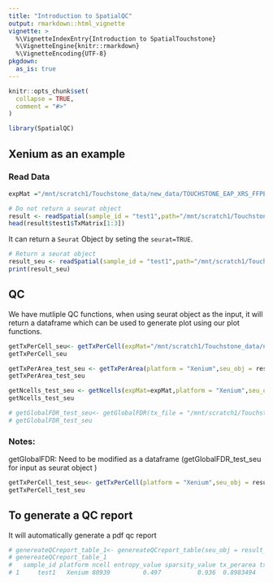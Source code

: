 ```yaml
---
title: "Introduction to SpatialQC"
output: rmarkdown::html_vignette
vignette: >
  %\VignetteIndexEntry{Introduction to SpatialTouchstone}
  %\VignetteEngine{knitr::rmarkdown}
  %\VignetteEncoding{UTF-8}
pkgdown:
  as_is: true
---
```


```r
knitr::opts_chunk$set(
  collapse = TRUE,
  comment = "#>"
)
```


```r
library(SpatialQC)
```

## Xenium as an example 

### Read Data 


```r
expMat ="/mnt/scratch1/Touchstone_data/new_data/TOUCHSTONE_EAP_XRS_FFPE_PR_3_UOA_C_R1/cell_feature_matrix"
```

```r
# Do not return a seurat object 
result <- readSpatial(sample_id = "test1",path="/mnt/scratch1/Touchstone_data/new_data/TOUCHSTONE_EAP_XRS_FFPE_PR_3_UOA_C_R1/",platform = "Xenium",seurat = FALSE)
head(result$test1$TxMatrix[1:3])
```


It can return a `Seurat` Object by seting the `seurat=TRUE`.

```r
# Return a seurat object 
result_seu <- readSpatial(sample_id = "test1",path="/mnt/scratch1/Touchstone_data/new_data/TOUCHSTONE_EAP_XRS_FFPE_PR_3_UOA_C_R1/",platform = "Xenium",seurat = TRUE)
print(result_seu)
```
## QC 

We have mutliple QC functions, when using seurat object as the input, it will return a dataframe which can be used to generate plot using our plot functions.


```r
getTxPerCell_seu<- getTxPerCell(expMat="/mnt/scratch1/Touchstone_data/new_data/TOUCHSTONE_EAP_XRS_FFPE_PR_3_UOA_C_R1/cell_feature_matrix/",platform = "Xenium",seu_obj = result_seu)
getTxPerCell_seu
```

```r
getTxPerArea_test_seu <- getTxPerArea(platform = "Xenium",seu_obj = result_seu)
getTxPerArea_test_seu
```
```r
getNcells_test_seu <- getNcells(expMat=expMat,platform = "Xenium",seu_obj = result_seu)
getNcells_test_seu 
```

```r
# getGlobalFDR_test_seu<- getGlobalFDR(tx_file = "/mnt/scratch1/Touchstone_data/new_data/TOUCHSTONE_EAP_XRS_FFPE_PR_3_UOA_C_R1/transcripts.csv.gz",platform = "Xenium",seu_obj = result_seu)
# getGlobalFDR_test_seu
```
###  Notes: 

getGlobalFDR: Need to be modified as a dataframe (getGlobalFDR_test_seu for input as seurat object )



```r
getTxPerCell_test_seu<- getTxPerCell(platform = "Xenium",seu_obj = result_seu)
getTxPerCell_test_seu
```

## To generate a QC report 

It will automatically generate a pdf qc report 


```r

# genereateQCreport_table_1<- genereateQCreport_table(seu_obj = result_seu)
# genereateQCreport_table_1
#   sample_id platform ncell entropy_value sparsity_value tx_perarea tx_percell cell_tx_fraction mean_ratio max_ratio
# 1     test1   Xenium 80939         0.497          0.936  0.8983494   63.88845        0.7115717   2.306417  4.290015
```



